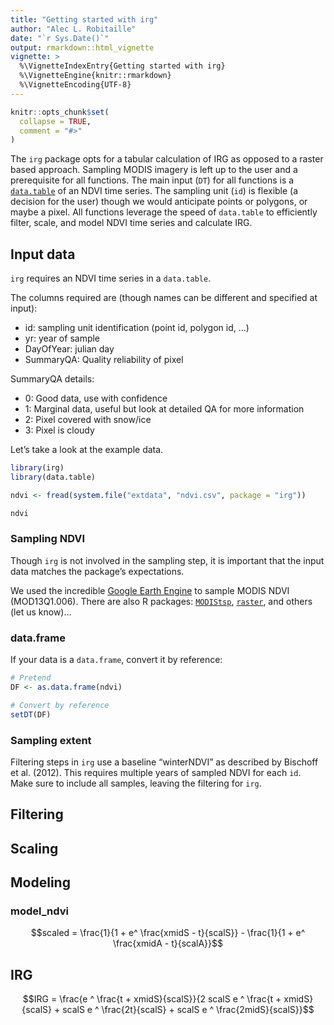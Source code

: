 ```yaml
---
title: "Getting started with irg"
author: "Alec L. Robitaille"
date: "`r Sys.Date()`"
output: rmarkdown::html_vignette
vignette: >
  %\VignetteIndexEntry{Getting started with irg}
  %\VignetteEngine{knitr::rmarkdown}
  %\VignetteEncoding{UTF-8}
---
```


```r
knitr::opts_chunk$set(
  collapse = TRUE,
  comment = "#>"
)
```

The `irg` package opts for a tabular calculation of IRG as opposed to a raster based approach. Sampling MODIS imagery is left up to the user and a prerequisite for all functions. The main input (`DT`) for all functions is a [`data.table`](https://github.com/Rdatatable/data.table) of an NDVI time series. The sampling unit (`id`) is flexible (a decision for the user) though we would anticipate points or polygons, or maybe a pixel. All functions leverage the speed of `data.table` to efficiently filter, scale, and model NDVI time series and calculate IRG. 



## Input data
`irg` requires an NDVI time series in a  `data.table`. 

The columns required are (though names can be different and specified at input):

* id: sampling unit identification (point id, polygon id, ...)
* yr: year of sample
* DayOfYear: julian day
* SummaryQA: Quality reliability of pixel

SummaryQA details:

* 0: Good data, use with confidence
* 1: Marginal data, useful but look at detailed QA for more information
* 2: Pixel covered with snow/ice
* 3: Pixel is cloudy


Let's take a look at the example data. 

```r
library(irg)
library(data.table)

ndvi <- fread(system.file("extdata", "ndvi.csv", package = "irg"))

ndvi
```

### Sampling NDVI
Though `irg` is not involved in the sampling step, it is important that the input data matches the package's expectations.

We used the incredible [Google Earth Engine](http://earthengine.google.com/) to sample MODIS NDVI (MOD13Q1.006)<!--share script/another vignette?-->. There are also R packages:  [`MODIStsp`](https://github.com/ropensci/MODIStsp), [`raster`](https://github.com/rspatial/raster), and others (let us know)...

### data.frame
If your data is a `data.frame`, convert it by reference:

```r
# Pretend
DF <- as.data.frame(ndvi)

# Convert by reference
setDT(DF)
```

### Sampling extent
Filtering steps in `irg` use a baseline "winterNDVI" as described by Bischoff et al. (2012). This requires multiple years of sampled NDVI for each `id`. Make sure to include all samples, leaving the filtering for `irg`. 


## Filtering


## Scaling

## Modeling 



### model_ndvi



$$scaled = \frac{1}{1 + e^ \frac{xmidS - t}{scalS}} - \frac{1}{1 + e^ \frac{xmidA - t}{scalA}}$$



## IRG

$$IRG = \frac{e ^ \frac{t + xmidS}{scalS}}{2 scalS e ^ \frac{t + xmidS}{scalS} + scalS e ^ \frac{2t}{scalS} + scalS e ^ \frac{2midS}{scalS}}$$




<!-- Visualizing
We don't use raster methods on purpose to take advantage of `data.table` speed. If you want to visualize your results, make single graphs (see vignette-graphing TODO and maybe a raster graphing vignette TODO). 

-->
<!-- 
Use 

`alloc.col(ndvi)`

to ensure you have columns allocated 


data.table by reference changes to DT
except where DT is grown e.g.
model_ndvi, calc_irg, irg

then merge back the observed days
-->
